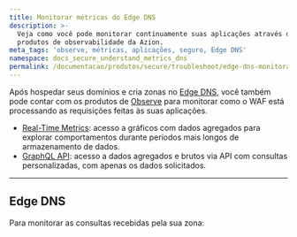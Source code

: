 ```yaml
---
title: Monitorar métricas do Edge DNS
description: >-
  Veja como você pode monitorar continuamente suas aplicações através dos
  produtos de observabilidade da Azion.
meta_tags: 'observe, métricas, aplicações, seguro, Edge DNS'
namespace: docs_secure_understand_metrics_dns
permalink: /documentacao/produtos/secure/troubleshoot/edge-dns-monitorar-metricas/
---
```



Após hospedar seus domínios e cria zonas no [Edge DNS](/pt-br/documentacao/produtos/secure/edge-dns/), você também pode contar com os produtos de [Observe](/pt-br/documentacao/produtos/observe/) para monitorar como o WAF está processando as requisições feitas às suas aplicações.

- [Real-Time Metrics](/pt-br/documentacao/produtos/observe/real-time-metrics/): acesso a gráficos com dados agregados para explorar comportamentos durante períodos mais longos de armazenamento de dados.
- [GraphQL API](/pt-br/documentacao/devtools/graphql-api/visao-geral/): acesso a dados agregados e brutos via API com consultas personalizadas, com apenas os dados solicitados.

---

## Edge DNS

Para monitorar as consultas recebidas pela sua zona:

<LinkButton link="/pt-br/documentacao/produtos/observe/real-time-metrics/#edge-dns" label="ver métricas agregadas" severity="secondary" /> <br></br>

<LinkButton link="/pt-br/documentacao/devtools/graphql-api/visao-geral/" label="consultar dados"  severity="secondary" /> <br /><br />
---

